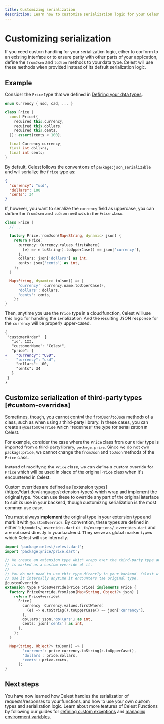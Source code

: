 ```yaml
---
title: Customizing serialization
description: Learn how to customize serialization logic for your Celest Functions.
---
```



# Customizing serialization

If you need custom handling for your serialization logic, either to conform to an existing interface or to ensure parity with other parts
of your application, define the `fromJson` and `toJson` methods to your data type. Celest will use these methods when provided instead of
its default serialization logic.

## Example

Consider the `Price` type that we defined in [Defining your data types](./data-types.mdx).

```dart
enum Currency { usd, cad, ... }

class Price {
  const Price({
    required this.currency,
    required this.dollars,
    required this.cents,
  }): assert(cents < 100);

  final Currency currency;
  final int dollars;
  final int cents;
}
```

By default, Celest follows the conventions of `package:json_serializable` and will serialize the `Price` type as:

```json
{
  "currency": "usd",
  "dollars": 100,
  "cents": 34
}
```

If, however, you want to serialize the `currency` field as uppercase, you can define the `fromJson` and `toJson` methods 
in the `Price` class.

```dart {6-8,15} filename="celest/lib/src/models/price.dart"
class Price {
  // ...

  factory Price.fromJson(Map<String, dynamic> json) {
    return Price(
      currency: Currency.values.firstWhere(
        (e) => e.toString().toUpperCase() == json['currency'],
      ),
      dollars: json['dollars'] as int,
      cents: json['cents'] as int,
    );
  }

  Map<String, dynamic> toJson() => {
      'currency': currency.name.toUpperCase(),
      'dollars': dollars,
      'cents': cents,
    };
}
```

Then, anytime you use the `Price` type in a cloud function, Celest will use this logic for handling
the serialization. And the resulting JSON response for the `currency` will be properly upper-cased.

 ```diff {6,7}
{
  "customerOrder": {
    "id": 123,
    "customerName": "Celest",
    "price": {
+    "currency": "USD",
-    "currency": "usd",
      "dollars": 100,
      "cents": 34
    }
  }
}
```

## Customize serialization of third-party types [#custom-overrides]

Sometimes, though, you cannot control the `fromJson`/`toJson` methods of a class, such as when using a third-party library. 
In these cases, you can create a `@customOverride` which "redefines" the type for serialization in Celest.

For example, consider the case where the `Price` class from our `Order` type is imported from a third-party library, `package:price`. 
Since we do not own `package:price`, we cannot change the `fromJson` and `toJson` methods of the `Price` class.

Instead of modifying the `Price` class, we can define a custom override for `Price` which will be used in place of the original
`Price` class when it's encountered in Celest.

<Callout>
Custom overrides are defined as [extension types](https://dart.dev/language/extension-types) which wrap and implement the original type. 
You can use these to override any part of the original interface to suit its use in your backend, though customizing serialization is the 
most common use case.

You must always **implement** the original type in your extension type and mark it with `@customOverride`. By convention, these types are
defined in either `lib/models/_overrides.dart` or `lib/exceptions/_overrides.dart` and are not used directly in your backend. They serve as
global marker types which Celest will use internally.
</Callout>

```dart {10-11} filename="celest/lib/src/models/_overrides.dart"
import 'package:celest/celest.dart';
import 'package:price/price.dart';

// We create an extension type which wraps over the third-party type and
// is marked as a custom override of it.
//
// You do not need to use this type directly in your backend. Celest will
// use it internally anytime it encounters the original type.
@customOverride
extension type PriceOverride(Price price) implements Price {
  factory PriceOverride.fromJson(Map<String, Object?> json) {
    return PriceOverride(
      Price(
        currency: Currency.values.firstWhere(
          (e) => e.toString().toUpperCase() == json['currency'],
        ),
        dollars: json['dollars'] as int,
        cents: json['cents'] as int,
      ),
    );
  }

  Map<String, Object?> toJson() => {
        'currency': price.currency.toString().toUpperCase(),
        'dollars': price.dollars,
        'cents': price.cents,
      };
}
```

## Next steps

You have now learned how Celest handles the serialization of requests/responses to your functions, and how to use your own custom types and serialization logic. Learn about more features of Celest Functions by following our guides for [defining custom exceptions](/docs/functions/exceptions.md) and [managing environment variables](/docs/functions/env-variables.md).
